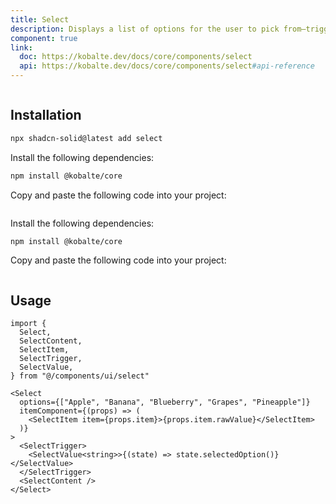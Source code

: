 ```yaml
---
title: Select
description: Displays a list of options for the user to pick from—triggered by a button.
component: true
link:
  doc: https://kobalte.dev/docs/core/components/select
  api: https://kobalte.dev/docs/core/components/select#api-reference
---
```


<ComponentPreview name="select-demo" >

```tsx file=<rootDir>/src/registry/tailwindcss/examples/select-demo.tsx

```

</ComponentPreview>

## Installation

<ComponentInstallation >

```bash
npx shadcn-solid@latest add select
```

<Step >

<StepItem>Install the following dependencies:</StepItem>

```bash
npm install @kobalte/core
```

<StepItem>Copy and paste the following code into your project:</StepItem>
```tsx file=<rootDir>/src/registry/tailwindcss/ui/select.tsx
```

</Step>

<Step >

<StepItem>Install the following dependencies:</StepItem>

```bash
npm install @kobalte/core
```

<StepItem>Copy and paste the following code into your project:</StepItem>
```tsx file=<rootDir>/../packages/unocss/ui/select.tsx
```

</Step>

</ComponentInstallation>

## Usage

```tsx
import {
  Select,
  SelectContent,
  SelectItem,
  SelectTrigger,
  SelectValue,
} from "@/components/ui/select"
```

```tsx
<Select
  options={["Apple", "Banana", "Blueberry", "Grapes", "Pineapple"]}
  itemComponent={(props) => (
    <SelectItem item={props.item}>{props.item.rawValue}</SelectItem>
  )}
>
  <SelectTrigger>
    <SelectValue<string>>{(state) => state.selectedOption()}</SelectValue>
  </SelectTrigger>
  <SelectContent />
</Select>
```

